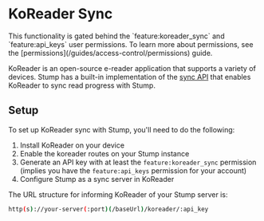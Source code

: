 
# KoReader Sync

<Callout emoji="🔐">
	This functionality is gated behind the `feature:koreader_sync` and `feature:api_keys` user
	permissions. To learn more about permissions, see the
	[permissions](/guides/access-control/permissions) guide.
</Callout>

KoReader is an open-source e-reader application that supports a variety of devices. Stump has a built-in implementation of the [sync API](https://github.com/koreader/koreader-sync-server) that enables KoReader to sync read progress with Stump.

## Setup

To set up KoReader sync with Stump, you'll need to do the following:

1. Install KoReader on your device
2. Enable the koreader routes on your Stump instance
3. Generate an API key with at least the `feature:koreader_sync` permission (implies you have the `feature:api_keys` permission for your account)
4. Configure Stump as a sync server in KoReader

The URL structure for informing KoReader of your Stump server is:

```bash
http(s)://your-server(:port)(/baseUrl)/koreader/:api_key
```

